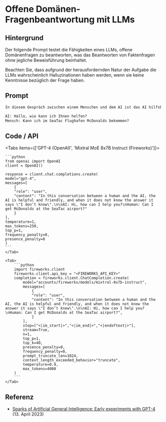 # Offene Domänen-Fragenbeantwortung mit LLMs


## Hintergrund

Der folgende Prompt testet die Fähigkeiten eines LLMs, offene Domänenfragen zu beantworten, was das Beantworten von Faktenfragen ohne jegliche Beweisführung beinhaltet.

<Callout type="warning" emoji="⚠️">
  Beachten Sie, dass aufgrund der herausfordernden Natur der Aufgabe
  die LLMs wahrscheinlich Halluzinationen haben werden, wenn sie keine
  Kenntnisse bezüglich der Frage haben.
</Callout>

## Prompt

```markdown
In diesem Gespräch zwischen einem Menschen und dem AI ist das AI hilfsbereit und freundlich, und wenn es die Antwort nicht kennt, sagt es "Ich weiß es nicht".

AI: Hallo, wie kann ich Ihnen helfen?
Mensch: Kann ich im SeaTac Flughafen McDonalds bekommen?
```

## Code / API

<Tabs items={['GPT-4 (OpenAI)', 'Mixtral MoE 8x7B Instruct (Fireworks)']}>
    <Tab>
  
    ```python
    from openai import OpenAI
    client = OpenAI()

    response = client.chat.completions.create(
    model="gpt-4",
    messages=[
        {
        "role": "user",
        "content": "In this conversation between a human and the AI, the AI is helpful and friendly, and when it does not know the answer it says \"I don’t know\".\n\nAI: Hi, how can I help you?\nHuman: Can I get McDonalds at the SeaTac airport?"
        }
    ],
    temperature=1,
    max_tokens=250,
    top_p=1,
    frequency_penalty=0,
    presence_penalty=0
    )
    ```
    </Tab>

    <Tab>
        ```python
        import fireworks.client
        fireworks.client.api_key = "<FIREWORKS_API_KEY>"
        completion = fireworks.client.ChatCompletion.create(
            model="accounts/fireworks/models/mixtral-8x7b-instruct",
            messages=[
                {
                "role": "user",
                "content": "In this conversation between a human and the AI, the AI is helpful and friendly, and when it does not know the answer it says \"I don’t know\".\n\nAI: Hi, how can I help you?\nHuman: Can I get McDonalds at the SeaTac airport?",
                }
            ],
            stop=["<|im_start|>","<|im_end|>","<|endoftext|>"],
            stream=True,
            n=1,
            top_p=1,
            top_k=40,
            presence_penalty=0,
            frequency_penalty=0,
            prompt_truncate_len=1024,
            context_length_exceeded_behavior="truncate",
            temperature=0.9,
            max_tokens=4000
        )
        ```
    </Tab>

</Tabs>

## Referenz

- [Sparks of Artificial General Intelligence: Early experiments with GPT-4](https://arxiv.org/abs/2303.12712) (13. April 2023)
